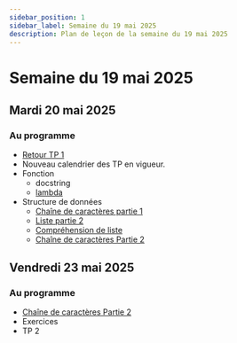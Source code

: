 ```yaml
---
sidebar_position: 1
sidebar_label: Semaine du 19 mai 2025
description: Plan de leçon de la semaine du 19 mai 2025
---
```


# Semaine du 19 mai 2025

## Mardi 20 mai 2025

### Au programme

- [Retour TP 1](./retour_tp1.mdx)
- Nouveau calendrier des TP en vigueur.
- Fonction
    - docstring
    - [lambda](https://archambaultv-prof.github.io/programmation-python/docs/fonctions/prog_func#les-fonctions-lambda)
- Structure de données
    - [Chaîne de caractères partie 1](https://archambaultv-prof.github.io/programmation-python/docs/structures_donnees_1/string_v1)
    - [Liste partie 2](https://archambaultv-prof.github.io/programmation-python/docs/structures_donnees_2/liste_2)
    - [Compréhension de liste](https://archambaultv-prof.github.io/programmation-python/docs/structures_donnees_2/list_comprehension)
    - [Chaîne de caractères Partie 2](https://archambaultv-prof.github.io/programmation-python/docs/structures_donnees_2/string_v2)

## Vendredi 23 mai 2025

### Au programme

- [Chaîne de caractères Partie 2](https://archambaultv-prof.github.io/programmation-python/docs/structures_donnees_2/string_v2)
- Exercices
- TP 2
